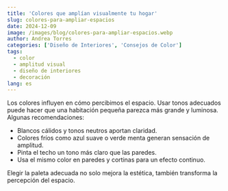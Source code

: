 ```yaml
---
title: 'Colores que amplían visualmente tu hogar'
slug: colores-para-ampliar-espacios
date: 2024-12-09
image: /images/blog/colores-para-ampliar-espacios.webp
author: Andrea Torres
categories: ['Diseño de Interiores', 'Consejos de Color']
tags:
  - color
  - amplitud visual
  - diseño de interiores
  - decoración
lang: es
---
```


Los colores influyen en cómo percibimos el espacio. Usar tonos adecuados puede hacer que una habitación pequeña parezca más grande y luminosa. Algunas recomendaciones:

- Blancos cálidos y tonos neutros aportan claridad.
- Colores fríos como azul suave o verde menta generan sensación de amplitud.
- Pinta el techo un tono más claro que las paredes.
- Usa el mismo color en paredes y cortinas para un efecto continuo.

Elegir la paleta adecuada no solo mejora la estética, también transforma la percepción del espacio.
